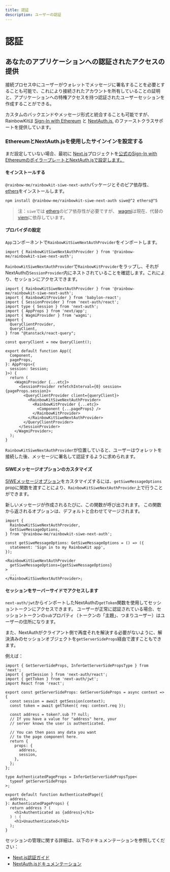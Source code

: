 ```yaml
---
title: 認証
description: ユーザーの認証
---
```


# 認証

## あなたのアプリケーションへの認証されたアクセスの提供

接続プロセス中にユーザーがウォレットでメッセージに署名することを必要とすることも可能で、これにより接続されたアカウントを所有していることの証明と、アプリケーションへの特権アクセスを持つ認証されたユーザーセッションを作成することができる。

カスタムのバックエンドやメッセージ形式と統合することも可能ですが、RainbowKitは [Sign-In with Ethereum](https://login.xyz) と [NextAuth.js.](https://next-auth.js.org) のファーストクラスサポートを提供しています。

### EthereumとNextAuth.jsを使用したサインインを設定する

まだ設定していない場合、最初に [Next.js](https://nextjs.org)プロジェクトを[公式のSign-In with EthereumのボイラープレートとNextAuth.jsで設定します。](https://docs.login.xyz/integrations/nextauth.js)

#### をインストールする

`@rainbow-me/rainbowkit-siwe-next-auth`パッケージとそのピア依存性、 [ethers](https://docs.ethers.org/v5/)をインストールします。

```bash
npm install @rainbow-me/rainbowkit-siwe-next-auth siwe@^2 ethers@^5
```

> 注：`siwe`では [ethers](https://docs.ethers.org/v5/)のピア依存性が必要ですが、 [wagmi](https://wagmi.sh/)は現在、代替の [viem](https://viem.sh)に依存しています。

#### プロバイダの設定

`App`コンポーネントで`RainbowKitSiweNextAuthProvider`をインポートします。

```tsx
import { RainbowKitSiweNextAuthProvider } from '@rainbow-me/rainbowkit-siwe-next-auth';
```

`RainbowKitSiweNextAuthProvider`で`RainbowKitProvider`をラップし、それがNextAuthの`SessionProvider`内にネストされていることを確認します。これにより、セッションにアクセスできます。

```tsx
import { RainbowKitSiweNextAuthProvider } from '@rainbow-me/rainbowkit-siwe-next-auth';
import { RainbowKitProvider } from 'babylon-react';
import { SessionProvider } from 'next-auth/react';
import type { Session } from 'next-auth';
import { AppProps } from 'next/app';
import { WagmiProvider } from 'wagmi';
import {
  QueryClientProvider,
  QueryClient,
} from "@tanstack/react-query";

const queryClient = new QueryClient();

export default function App({
  Component,
  pageProps,
}: AppProps<{
  session: Session;
}>) {
  return (
    <WagmiProvider {...etc}>
      <SessionProvider refetchInterval={0} session={pageProps.session}>
        <QueryClientProvider client={queryClient}>
          <RainbowKitSiweNextAuthProvider>
            <RainbowKitProvider {...etc}>
              <Component {...pageProps} />
            </RainbowKitProvider>
          </RainbowKitSiweNextAuthProvider>
        </QueryClientProvider>
      </SessionProvider>
    </WagmiProvider>;
  );
}
```

`RainbowKitSiweNextAuthProvider`が位置していると、ユーザーはウォレットを接続した後、メッセージに署名して認証するように求められます。

#### SIWEメッセージオプションのカスタマイズ

[SIWEメッセージオプション](https://github.com/spruceid/siwe/blob/v1.1.6/packages/siwe/lib/client.ts#L29)をカスタマイズするには、`getSiweMessageOptions` propに関数を渡すことにより、`RainbowKitSiweNextAuthProvider`上で行うことができます。

新しいメッセージが作成されるたびに、この関数が呼び出されます。 この関数から返されるオプションは、デフォルトと合わせてマージされます。

```tsx
import {
  RainbowKitSiweNextAuthProvider,
  GetSiweMessageOptions,
} from '@rainbow-me/rainbowkit-siwe-next-auth';

const getSiweMessageOptions: GetSiweMessageOptions = () => ({
  statement: 'Sign in to my RainbowKit app',
});

<RainbowKitSiweNextAuthProvider
  getSiweMessageOptions={getSiweMessageOptions}
>
  ...
</RainbowKitSiweNextAuthProvider>;
```

#### セッションをサーバーサイドでアクセスします

`next-auth/jwt`からインポートしたNextAuthの`getToken`関数を使用してセッショントークンにアクセスできます。 ユーザーが正常に認証されている場合、セッショントークンの`sub`プロパティ（トークンの「主題」、つまりユーザー）はユーザーの住所になります。

また、NextAuthがクライアント側で再度それを解決する必要がないように、解決済みのセッションオブジェクトを`getServerSideProps`経由で渡すこともできます。

例えば：

```tsx
import { GetServerSideProps, InferGetServerSidePropsType } from 'next';
import { getSession } from 'next-auth/react';
import { getToken } from 'next-auth/jwt';
import React from 'react';

export const getServerSideProps: GetServerSideProps = async context => {
  const session = await getSession(context);
  const token = await getToken({ req: context.req });

  const address = token?.sub ?? null;
  // If you have a value for "address" here, your
  // server knows the user is authenticated.

  // You can then pass any data you want
  // to the page component here.
  return {
    props: {
      address,
      session,
    },
  };
};

type AuthenticatedPageProps = InferGetServerSidePropsType<
  typeof getServerSideProps
>;

export default function AuthenticatedPage({
  address,
}: AuthenticatedPageProps) {
  return address ? (
    <h1>Authenticated as {address}</h1>
  ) : (
    <h1>Unauthenticated</h1>
  );
}
```

セッションの管理に関する詳細は、以下のドキュメンテーションを参照してください：

- [Next.js認証ガイド](https://nextjs.org/docs/authentication)
- [NextAuth.jsドキュメンテーション](https://next-auth.js.org)
